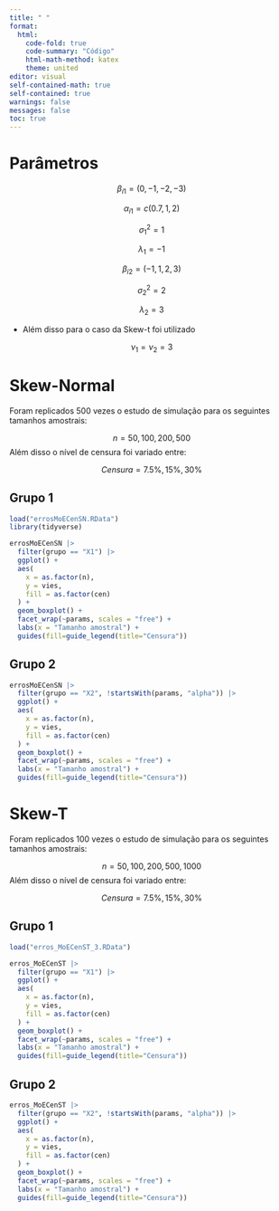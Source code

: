 ```yaml
---
title: " "
format: 
  html:
    code-fold: true
    code-summary: "Código"
    html-math-method: katex
    theme: united
editor: visual
self-contained-math: true
self-contained: true
warnings: false
messages: false
toc: true
---
```


# Parâmetros


$$\beta_{i1} = (0, -1, -2, -3)$$

$$\alpha_{i1} = c(0.7, 1, 2)$$

$$\sigma^2_{1} = 1$$

$$\lambda_{1} = -1$$

$$\beta_{i2} = (-1, 1, 2, 3)$$

$$\sigma^2_2 = 2$$

$$\lambda_2 = 3$$

* Além disso para o caso da Skew-t foi utilizado

$$
\nu_1 = \nu_2 = 3
$$

# Skew-Normal

Foram replicados 500 vezes o estudo de simulação para os seguintes tamanhos amostrais:

$$ 
n = 50, 100, 200, 500
$$
Além disso o nível de censura foi variado entre:

$$ 
Censura = 7.5\%, 15\%, 30\%
$$

## Grupo 1

```r
load("errosMoECenSN.RData")
library(tidyverse)

errosMoECenSN |>
  filter(grupo == "X1") |>
  ggplot() +
  aes(
    x = as.factor(n),
    y = vies,
    fill = as.factor(cen)
  ) +
  geom_boxplot() +
  facet_wrap(~params, scales = "free") +
  labs(x = "Tamanho amostral") +
  guides(fill=guide_legend(title="Censura"))
```


## Grupo 2

```r
errosMoECenSN |>
  filter(grupo == "X2", !startsWith(params, "alpha")) |>
  ggplot() +
  aes(
    x = as.factor(n),
    y = vies,
    fill = as.factor(cen)
  ) +
  geom_boxplot() +
  facet_wrap(~params, scales = "free") +
  labs(x = "Tamanho amostral") +
  guides(fill=guide_legend(title="Censura"))
```

# Skew-T

Foram replicados 100 vezes o estudo de simulação para os seguintes tamanhos amostrais:

$$ 
n = 50, 100, 200, 500, 1000
$$
Além disso o nível de censura foi variado entre:

$$ 
Censura = 7.5\%, 15\%, 30\%
$$

## Grupo 1

```r
load("erros_MoECenST_3.RData")

erros_MoECenST |>
  filter(grupo == "X1") |>
  ggplot() +
  aes(
    x = as.factor(n),
    y = vies,
    fill = as.factor(cen)
  ) +
  geom_boxplot() +
  facet_wrap(~params, scales = "free") +
  labs(x = "Tamanho amostral") +
  guides(fill=guide_legend(title="Censura"))
```


## Grupo 2

```r
erros_MoECenST |>
  filter(grupo == "X2", !startsWith(params, "alpha")) |>
  ggplot() +
  aes(
    x = as.factor(n),
    y = vies,
    fill = as.factor(cen)
  ) +
  geom_boxplot() +
  facet_wrap(~params, scales = "free") +
  labs(x = "Tamanho amostral") +
  guides(fill=guide_legend(title="Censura"))
```


